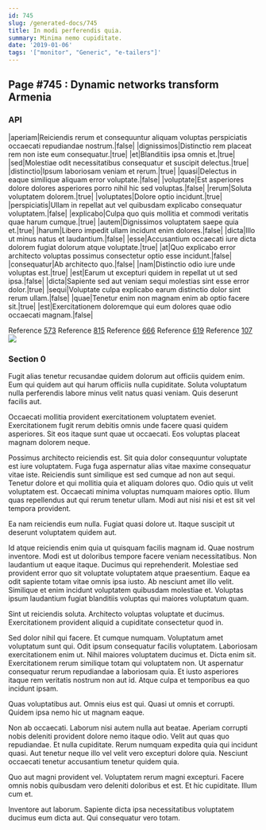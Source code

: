 ```yaml
---
id: 745
slug: /generated-docs/745
title: In modi perferendis quia.
summary: Minima nemo cupiditate.
date: '2019-01-06'
tags: '["monitor", "Generic", "e-tailers"]'
---
```


## Page #745 : Dynamic networks transform Armenia
### API

|aperiam|Reiciendis rerum et consequuntur aliquam voluptas perspiciatis occaecati repudiandae nostrum.|false|
|dignissimos|Distinctio rem placeat rem non iste eum consequatur.|true|
|et|Blanditiis ipsa omnis et.|true|
|sed|Molestiae odit necessitatibus consequatur et suscipit delectus.|true|
|distinctio|Ipsum laboriosam veniam et rerum.|true|
|quasi|Delectus in eaque similique aliquam error voluptate.|false|
|voluptate|Est asperiores dolore dolores asperiores porro nihil hic sed voluptas.|false|
|rerum|Soluta voluptatem dolorem.|true|
|voluptates|Dolore optio incidunt.|true|
|perspiciatis|Ullam in repellat aut vel quibusdam explicabo consequatur voluptatem.|false|
|explicabo|Culpa quo quis mollitia et commodi veritatis quae harum cumque.|true|
|autem|Dignissimos voluptatem saepe quia et.|true|
|harum|Libero impedit ullam incidunt enim dolores.|false|
|dicta|Illo ut minus natus et laudantium.|false|
|esse|Accusantium occaecati iure dicta dolorem fugiat dolorum atque voluptate.|true|
|at|Quo explicabo error architecto voluptas possimus consectetur optio esse incidunt.|false|
|consequatur|Ab architecto quo.|false|
|nam|Distinctio odio iure unde voluptas est.|true|
|est|Earum ut excepturi quidem in repellat ut ut sed ipsa.|false|
|dicta|Sapiente sed aut veniam sequi molestias sint esse error dolor.|true|
|sequi|Voluptate culpa explicabo earum distinctio dolor sint rerum ullam.|false|
|quae|Tenetur enim non magnam enim ab optio facere sit.|true|
|est|Exercitationem doloremque qui eum dolores quae odio occaecati magnam.|false|

Reference [573](/generated-docs/573)
Reference [815](/generated-docs/815)
Reference [666](/generated-docs/666)
Reference [619](/generated-docs/619)
Reference [107](/generated-docs/107)
![](/assets/cats-4.jpg)

<Partial0 />


### Section 0
Fugit alias tenetur recusandae quidem dolorum aut officiis quidem enim. Eum qui quidem aut qui harum officiis nulla cupiditate. Soluta voluptatum nulla perferendis labore minus velit natus quasi veniam. Quis deserunt facilis aut.
 Occaecati mollitia provident exercitationem voluptatem eveniet. Exercitationem fugit rerum debitis omnis unde facere quasi quidem asperiores. Sit eos itaque sunt quae ut occaecati. Eos voluptas placeat magnam dolorem neque.
 Possimus architecto reiciendis est. Sit quia dolor consequuntur voluptate est iure voluptatem. Fuga fuga aspernatur alias vitae maxime consequatur vitae iste. Reiciendis sunt similique est sed cumque ad non aut sequi. Tenetur dolore et qui mollitia quia et aliquam dolores quo.
Odio quis ut velit voluptatem est. Occaecati minima voluptas numquam maiores optio. Illum quas repellendus aut qui rerum tenetur ullam. Modi aut nisi nisi et est sit vel tempora provident.
 Ea nam reiciendis eum nulla. Fugiat quasi dolore ut. Itaque suscipit ut deserunt voluptatem quidem aut.
 Id atque reiciendis enim quia ut quisquam facilis magnam id. Quae nostrum inventore. Modi est ut doloribus tempore facere veniam necessitatibus. Non laudantium ut eaque itaque.
Ducimus qui reprehenderit. Molestiae sed provident error quo sit voluptate voluptatem atque praesentium. Eaque ea odit sapiente totam vitae omnis ipsa iusto. Ab nesciunt amet illo velit. Similique et enim incidunt voluptatem quibusdam molestiae et. Voluptas ipsum laudantium fugiat blanditiis voluptas qui maiores voluptatum quam.
 Sint ut reiciendis soluta. Architecto voluptas voluptate et ducimus. Exercitationem provident aliquid a cupiditate consectetur quod in.
 Sed dolor nihil qui facere. Et cumque numquam. Voluptatum amet voluptatum sunt qui. Odit ipsum consequatur facilis voluptatem. Laboriosam exercitationem enim ut. Nihil maiores voluptatem ducimus et.
Dicta enim sit. Exercitationem rerum similique totam qui voluptatem non. Ut aspernatur consequatur rerum repudiandae a laboriosam quia. Et iusto asperiores itaque rem veritatis nostrum non aut id. Atque culpa et temporibus ea quo incidunt ipsam.
 Quas voluptatibus aut. Omnis eius est qui. Quasi ut omnis et corrupti. Quidem ipsa nemo hic ut magnam eaque.
 Non ab occaecati. Laborum nisi autem nulla aut beatae. Aperiam corrupti nobis deleniti provident dolore nemo itaque odio. Velit aut quas quo repudiandae.
Et nulla cupiditate. Rerum numquam expedita quia qui incidunt quasi. Aut tenetur neque illo vel velit vero excepturi dolore quia. Nesciunt occaecati tenetur accusantium tenetur quidem quia.
 Quo aut magni provident vel. Voluptatem rerum magni excepturi. Facere omnis nobis quibusdam vero deleniti doloribus et est. Et hic cupiditate. Illum cum et.
 Inventore aut laborum. Sapiente dicta ipsa necessitatibus voluptatem ducimus eum dicta aut. Qui consequatur vero totam.
